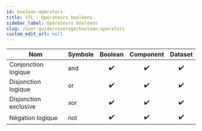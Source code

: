 ```yaml
---
id: boolean-operators
title: VTL - Opérateurs booléens
sidebar_label: Opérateurs booléens
slug: /user-guide/coverage/boolean-operators
custom_edit_url: null
---
```


| Nom                   | Symbole |      Boolean       |     Component      |      Dataset       |
| --------------------- | :------ | :----------------: | :----------------: | :----------------: |
| Conjonction logique   | and     | :heavy_check_mark: | :heavy_check_mark: | :heavy_check_mark: |
| Disjonction logique   | or      | :heavy_check_mark: | :heavy_check_mark: | :heavy_check_mark: |
| Disjonction exclusive | xor     | :heavy_check_mark: | :heavy_check_mark: | :heavy_check_mark: |
| Négation logique      | not     | :heavy_check_mark: | :heavy_check_mark: | :heavy_check_mark: |
